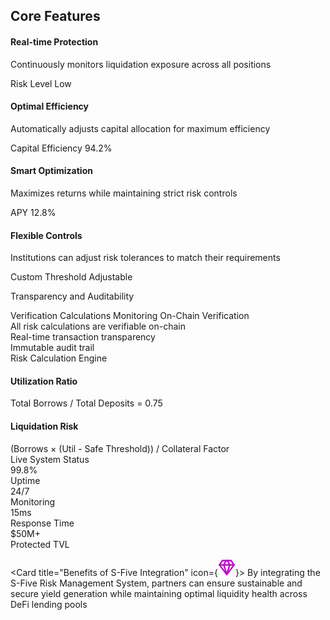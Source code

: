 ## Core Features

<CardGroup cols={2}>
  <Card title="Automated Risk Monitoring" icon="shield-check">
    <div className="space-y-4">
      <div className="bg-gradient-to-r from-blue-50 to-indigo-50 dark:from-blue-900/20 dark:to-indigo-900/20 p-4 rounded-lg border border-blue-200 dark:border-blue-700">
        <h4 className="font-semibold text-blue-900 dark:text-blue-100 mb-2">Real-time Protection</h4>
        <p className="text-blue-700 dark:text-blue-200">Continuously monitors liquidation exposure across all positions</p>
      </div>
      <div className="mt-4">
        <div className="flex items-center justify-between text-sm">
          <span className="text-gray-600 dark:text-gray-400">Risk Level</span>
          <span className="font-semibold text-green-600 dark:text-green-400">Low</span>
        </div>
        <div className="w-full bg-gray-200 dark:bg-gray-700 rounded-full h-2 mt-1">
          <div className="bg-green-500 dark:bg-green-400 h-2 rounded-full" style={{width: '25%'}}></div>
        </div>
      </div>
    </div>
  </Card>
  <Card title="Dynamic Rebalancing" icon="arrows-rotate">
    <div className="space-y-4">
      <div className="bg-gradient-to-r from-purple-50 to-pink-50 dark:from-purple-900/20 dark:to-pink-900/20 p-4 rounded-lg border border-purple-200 dark:border-purple-700">
        <h4 className="font-semibold text-purple-900 dark:text-purple-100 mb-2">Optimal Efficiency</h4>
        <p className="text-purple-700 dark:text-purple-200">Automatically adjusts capital allocation for maximum efficiency</p>
      </div>
      <div className="mt-4">
        <div className="flex items-center justify-between text-sm">
          <span className="text-gray-600 dark:text-gray-400">Capital Efficiency</span>
          <span className="font-semibold text-purple-600 dark:text-purple-400">94.2%</span>
        </div>
        <div className="w-full bg-gray-200 dark:bg-gray-700 rounded-full h-2 mt-1">
          <div className="bg-purple-500 dark:bg-purple-400 h-2 rounded-full" style={{width: '94%'}}></div>
        </div>
      </div>
    </div>
  </Card>
  <Card title="Adaptive Yield Management" icon="chart-line">
    <div className="space-y-4">
      <div className="bg-gradient-to-r from-emerald-50 to-teal-50 dark:from-emerald-900/20 dark:to-teal-900/20 p-4 rounded-lg border border-emerald-200 dark:border-emerald-700">
        <h4 className="font-semibold text-emerald-900 dark:text-emerald-100 mb-2">Smart Optimization</h4>
        <p className="text-emerald-700 dark:text-emerald-200">Maximizes returns while maintaining strict risk controls</p>
      </div>
      <div className="mt-4">
        <div className="flex items-center justify-between text-sm">
          <span className="text-gray-600 dark:text-gray-400">APY</span>
          <span className="font-semibold text-emerald-600 dark:text-emerald-400">12.8%</span>
        </div>
        <div className="w-full bg-gray-200 dark:bg-gray-700 rounded-full h-2 mt-1">
          <div className="bg-emerald-500 dark:bg-emerald-400 h-2 rounded-full" style={{width: '85%'}}></div>
        </div>
      </div>
    </div>
  </Card>
  <Card title="Customizable Safety Thresholds" icon="sliders">
    <div className="space-y-4">
      <div className="bg-gradient-to-r from-amber-50 to-orange-50 dark:from-amber-900/20 dark:to-orange-900/20 p-4 rounded-lg border border-amber-200 dark:border-amber-700">
        <h4 className="font-semibold text-amber-900 dark:text-amber-100 mb-2">Flexible Controls</h4>
        <p className="text-amber-700 dark:text-amber-200">Institutions can adjust risk tolerances to match their requirements</p>
      </div>
      <div className="mt-4">
        <div className="flex items-center justify-between text-sm">
          <span className="text-gray-600 dark:text-gray-400">Custom Threshold</span>
          <span className="font-semibold text-amber-600 dark:text-amber-400">Adjustable</span>
        </div>
        <div className="w-full bg-gray-200 dark:bg-gray-700 rounded-full h-2 mt-1">
          <div className="bg-amber-500 dark:bg-amber-400 h-2 rounded-full" style={{width: '70%'}}></div>
        </div>
      </div>
    </div>
  </Card>
</CardGroup>

<Check>Transparency and Auditability</Check>

<Tabs defaultValue="verification">
  <TabsList className="grid w-full grid-cols-3">
    <TabsTrigger value="verification">Verification</TabsTrigger>
    <TabsTrigger value="calculations">Calculations</TabsTrigger>
    <TabsTrigger value="monitoring">Monitoring</TabsTrigger>
  </TabsList>
  
  <TabsContent value="verification">
    <Card>
      <CardHeader>
        <CardTitle>On-Chain Verification</CardTitle>
      </CardHeader>
      <CardContent>
        <div className="space-y-4">
          <div className="flex items-center space-x-3">
            <div className="w-3 h-3 bg-green-500 rounded-full"></div>
            <span>All risk calculations are verifiable on-chain</span>
          </div>
          <div className="flex items-center space-x-3">
            <div className="w-3 h-3 bg-green-500 rounded-full"></div>
            <span>Real-time transaction transparency</span>
          </div>
          <div className="flex items-center space-x-3">
            <div className="w-3 h-3 bg-green-500 rounded-full"></div>
            <span>Immutable audit trail</span>
          </div>
        </div>
      </CardContent>
    </Card>
  </TabsContent>
  
  <TabsContent value="calculations">
    <Card>
      <CardHeader>
        <CardTitle>Risk Calculation Engine</CardTitle>
      </CardHeader>
      <CardContent>
        <div className="space-y-4">
          <div className="bg-gray-50 p-4 rounded-lg">
            <h4 className="font-semibold mb-2">Utilization Ratio</h4>
            <div className="font-mono text-sm">
              Total Borrows / Total Deposits = 0.75
            </div>
          </div>
          <div className="bg-gray-50 p-4 rounded-lg">
            <h4 className="font-semibold mb-2">Liquidation Risk</h4>
            <div className="font-mono text-sm">
              (Borrows × (Util - Safe Threshold)) / Collateral Factor
            </div>
          </div>
        </div>
      </CardContent>
    </Card>
  </TabsContent>
  
  <TabsContent value="monitoring">
    <Card>
      <CardHeader>
        <CardTitle>Live System Status</CardTitle>
      </CardHeader>
      <CardContent>
        <div className="grid grid-cols-2 gap-4">
          <div className="text-center">
            <div className="text-2xl font-bold text-green-600">99.8%</div>
            <div className="text-sm text-gray-600">Uptime</div>
          </div>
          <div className="text-center">
            <div className="text-2xl font-bold text-blue-600">24/7</div>
            <div className="text-sm text-gray-600">Monitoring</div>
          </div>
          <div className="text-center">
            <div className="text-2xl font-bold text-purple-600">15ms</div>
            <div className="text-sm text-gray-600">Response Time</div>
          </div>
          <div className="text-center">
            <div className="text-2xl font-bold text-emerald-600">$50M+</div>
            <div className="text-sm text-gray-600">Protected TVL</div>
          </div>
        </div>
      </CardContent>
    </Card>
  </TabsContent>
</Tabs>


<Card title="Benefits of S-Five Integration" icon={<svg xmlns="http://www.w3.org/2000/svg" width="28" height="28" viewBox="0 0 24 24" fill="none" stroke="#bc07c9" stroke-width="2" stroke-linecap="round" stroke-linejoin="round" class="lucide lucide-gem-icon lucide-gem"><path d="M6 3h12l4 6-10 13L2 9Z"/><path d="M11 3 8 9l4 13 4-13-3-6"/><path d="M2 9h20"/></svg>}>
    By integrating the S-Five Risk Management System, partners can ensure sustainable and secure yield generation while maintaining optimal liquidity health across DeFi lending pools
  </Card>